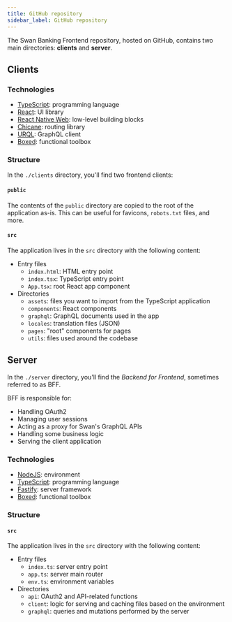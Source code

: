 ```yaml
---
title: GitHub repository
sidebar_label: GitHub repository
---
```


The Swan Banking Frontend repository, hosted on GitHub, contains two main directories: **clients** and **server**.

## Clients

### Technologies

- [TypeScript](https://www.typescriptlang.org/): programming language
- [React](https://react.dev/): UI library
- [React Native Web](https://necolas.github.io/react-native-web/): low-level building blocks
- [Chicane](https://swan-io.github.io/chicane/): routing library
- [URQL](https://formidable.com/open-source/urql/): GraphQL client
- [Boxed](https://swan-io.github.io/boxed/): functional toolbox

### Structure

In the `./clients` directory, you'll find two frontend clients:

<PartialExample/>

#### `public`

The contents of the `public` directory are copied to the root of the application as-is.
This can be useful for favicons, `robots.txt` files, and more.

#### `src`

The application lives in the `src` directory with the following content:

- Entry files
    - `index.html`: HTML entry point
    - `index.tsx`: TypeScript entry point
    - `App.tsx`: root React app component
- Directories
    - `assets`: files you want to import from the TypeScript application
    - `components`: React components
    - `graphql`: GraphQL documents used in the app
    - `locales`: translation files (JSON)
    - `pages`: "root" components for pages
    - `utils`: files used around the codebase

## Server

In the `./server` directory, you'll find the *Backend for Frontend*, sometimes referred to as BFF.

BFF is responsible for:

- Handling OAuth2
- Managing user sessions
- Acting as a proxy for Swan's GraphQL APIs
- Handling some business logic
- Serving the client application

### Technologies

- [NodeJS](https://nodejs.org/en): environment
- [TypeScript](https://www.typescriptlang.org/): programming language
- [Fastify](https://www.fastify.io/): server framework
- [Boxed](https://swan-io.github.io/boxed/): functional toolbox

### Structure

#### `src`

The application lives in the `src` directory with the following content:

- Entry files
    - `index.ts`: server entry point
    - `app.ts`: server main router
    - `env.ts`: environment variables
- Directories
    - `api`: OAuth2 and API-related functions
    - `client`: logic for serving and caching files based on the environment
    - `graphql`: queries and mutations performed by the server

